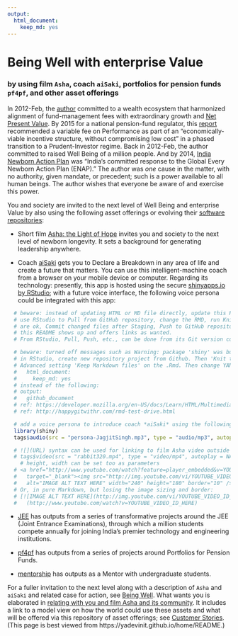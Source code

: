 ---
output: 
  html_document:
    keep_md: yes
---
# Being Well with enterprise Value
### by using film `Asha`, coach `aiSaki`, portfolios for pension funds `pf4pf`, and other asset offerings


In 2012-Feb, the [author](mailto:yadevinit@gmail.com) committed to a wealth ecosystem that harmonized alignment of fund-management fees with extraordinary growth and [Net Present Value](https://en.wikipedia.org/wiki/Net_present_value). By 2015 for a national pension-fund regulator, this [report](http://pfrda.org.in/myauth/admin/showimg.cshtml?ID=682) recommended a variable fee on Performance as part of an "economically-viable incentive structure, without compromising low cost" in a phased transition to a Prudent-Investor regime. Back in 2012-Feb, the author committed to raised Well Being of a million people. And by 2014, [India Newborn Action Plan](https://nhm.gov.in/index4.php?lang=1&level=0&linkid=153&lid=174) was "India’s committed response to the Global Every Newborn Action Plan (ENAP)." The author was *one* cause in the matter, with no authority, given mandate, or precedent; such is a power available to all human beings. The author wishes that everyone be aware of and exercise this power.

You and society are invited to the next level of Well Being and enterprise Value by also using the following asset offerings or evolving their [software repositories](https://github.com/yadevinit):

* Short film [Asha: the Light of Hope](https://www.youtube.com/watch?v=97ldaTXYRks) invites you and society to the next level of newborn longevity. It sets a background for generating leadership anywhere.

* Coach [aiSaki](https://yadevinit.shinyapps.io/aiSaki/) gets you to Declare a Breakdown in any area of life and create a future that matters. You can use this intelligent-machine coach from a browser on your mobile device or computer. Regarding its technology: presently, this app is hosted using the secure [shinyapps.io by RStudio](http://www.shinyapps.io/); with a future voice interface, the following voice persona could be integrated with this app:
``` {r warning=FALSE, echo=FALSE}
  # beware: instead of updating HTML or MD file directly, update this RMD file. Then for ease,
  # use RStudio to Pull from GitHub repository, change the RMD, run Knit to HTML, confirm diffs
  # are ok, Commit changed files after Staging, Push to GitHub repository, and finally, confirm
  # this README shows up and offers links as wanted.
  # From RStudio, Pull, Push, etc., can be done from its Git version control menu.

  # beware: turned off messages such as Warning: package 'shiny' was built under R version 3.4.4
  # in RStudio, create new repository project from Github. Then 'Knit to HTML' after turning on
  # Advanced setting 'Keep Markdown files' on the .Rmd. Then change YAML to the following:
  #   html_document:
  #     keep_md: yes
  # instead of the following:
  # output: 
  #   github_document
  # ref: https://developer.mozilla.org/en-US/docs/Learn/HTML/Multimedia_and_embedding/Video_and_audio_content
  # ref: http://happygitwithr.com/rmd-test-drive.html

  # add a voice persona to introduce coach *aiSaki* using the following:
  library(shiny)
  tags$audio(src = "persona-JagjitSingh.mp3", type = "audio/mp3", autoplay = NA, controls = NA)

  # ![](URL) syntax can be used for linking to film Asha video outside this code chunk. alt:
  # tags$video(src = "rabbit320.mp4", type = "video/mp4", autoplay = NA, controls = NA)
    # height, width can be set too as parameters
  # <a href="http://www.youtube.com/watch?feature=player_embedded&v=YOUTUBE_VIDEO_ID_HERE"
  #   target="_blank"><img src="http://img.youtube.com/vi/YOUTUBE_VIDEO_ID_HERE/0.jpg"
  #   alt="IMAGE ALT TEXT HERE" width="240" height="180" border="10" /></a>
  # Or, in pure Markdown, but losing the image sizing and border:
  # [![IMAGE ALT TEXT HERE](http://img.youtube.com/vi/YOUTUBE_VIDEO_ID_HERE/0.jpg)]
  #   (http://www.youtube.com/watch?v=YOUTUBE_VIDEO_ID_HERE)

```

* [JEE](https://github.com/yadevinit/JEE/blob/master/README.md) has outputs from a series of transformative projects around the JEE (Joint Entrance Examinations), through which a million students compete annually for joining India's premier technology and engineering institutions.

* [pf4pf](https://github.com/yadevinit/pf4pf#readme) has outputs from a series of projects around Portfolios for Pension Funds.

* [mentorship](https://github.com/yadevinit/mentorship#mentorship) has outputs as a Mentor with undergraduate students.

For a fuller invitation to the next level along with a description of `Asha` and `aiSaki` and related case for action, see [Being Well](https://docs.google.com/document/d/1C4MhOxbjH5keOC9nx-6cR4hXQ-ym6or6Nb7bgb4C-Hk/edit?usp=sharing). What wants you is elaborated in [relating with you and film Asha and its community](https://docs.google.com/document/d/1UbqK7qysyUnMIh3GRBerIr-GqLTPM1pJv7FVfpCdIHg/edit?usp=sharing). It includes a link to a model view on how the world could use these assets and what will be offered via this repository of asset offerings; see [Customer Stories](https://docs.google.com/document/d/1UvSGRAsW2NRFPMFVkFeNAhxlySTXRaRAfqUALMnKnZ0/edit?usp=sharing). 
(This page is best viewed from https://yadevinit.github.io/home/README.)
